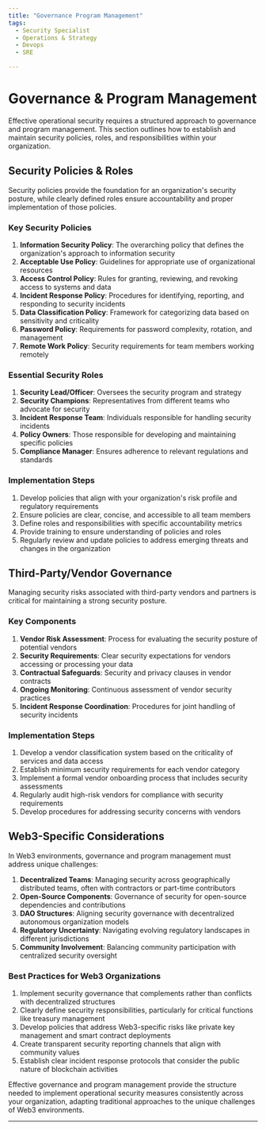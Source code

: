 ```yaml
---
title: "Governance Program Management"
tags:
  - Security Specialist
  - Operations & Strategy
  - Devops
  - SRE

---
```



<TagProvider>
<TagFilter />

# Governance & Program Management

<TagList tags={frontmatter.tags} />
<AttributionList contributors={frontmatter.contributors} />

Effective operational security requires a structured approach to governance and program management. This section outlines how to establish and maintain security policies, roles, and responsibilities within your organization.

## Security Policies & Roles

Security policies provide the foundation for an organization's security posture, while clearly defined roles ensure accountability and proper implementation of those policies.

### Key Security Policies

1. **Information Security Policy**: The overarching policy that defines the organization's approach to information security
2. **Acceptable Use Policy**: Guidelines for appropriate use of organizational resources
3. **Access Control Policy**: Rules for granting, reviewing, and revoking access to systems and data
4. **Incident Response Policy**: Procedures for identifying, reporting, and responding to security incidents
5. **Data Classification Policy**: Framework for categorizing data based on sensitivity and criticality
6. **Password Policy**: Requirements for password complexity, rotation, and management
7. **Remote Work Policy**: Security requirements for team members working remotely

### Essential Security Roles

1. **Security Lead/Officer**: Oversees the security program and strategy
2. **Security Champions**: Representatives from different teams who advocate for security
3. **Incident Response Team**: Individuals responsible for handling security incidents
4. **Policy Owners**: Those responsible for developing and maintaining specific policies
5. **Compliance Manager**: Ensures adherence to relevant regulations and standards

### Implementation Steps

1. Develop policies that align with your organization's risk profile and regulatory requirements
2. Ensure policies are clear, concise, and accessible to all team members
3. Define roles and responsibilities with specific accountability metrics
4. Provide training to ensure understanding of policies and roles
5. Regularly review and update policies to address emerging threats and changes in the organization

## Third-Party/Vendor Governance

Managing security risks associated with third-party vendors and partners is critical for maintaining a strong security posture.

### Key Components

1. **Vendor Risk Assessment**: Process for evaluating the security posture of potential vendors
2. **Security Requirements**: Clear security expectations for vendors accessing or processing your data
3. **Contractual Safeguards**: Security and privacy clauses in vendor contracts
4. **Ongoing Monitoring**: Continuous assessment of vendor security practices
5. **Incident Response Coordination**: Procedures for joint handling of security incidents

### Implementation Steps

1. Develop a vendor classification system based on the criticality of services and data access
2. Establish minimum security requirements for each vendor category
3. Implement a formal vendor onboarding process that includes security assessments
4. Regularly audit high-risk vendors for compliance with security requirements
5. Develop procedures for addressing security concerns with vendors

## Web3-Specific Considerations

In Web3 environments, governance and program management must address unique challenges:

1. **Decentralized Teams**: Managing security across geographically distributed teams, often with contractors or part-time contributors
2. **Open-Source Components**: Governance of security for open-source dependencies and contributions
3. **DAO Structures**: Aligning security governance with decentralized autonomous organization models
4. **Regulatory Uncertainty**: Navigating evolving regulatory landscapes in different jurisdictions
5. **Community Involvement**: Balancing community participation with centralized security oversight

### Best Practices for Web3 Organizations

1. Implement security governance that complements rather than conflicts with decentralized structures
2. Clearly define security responsibilities, particularly for critical functions like treasury management
3. Develop policies that address Web3-specific risks like private key management and smart contract deployments
4. Create transparent security reporting channels that align with community values
5. Establish clear incident response protocols that consider the public nature of blockchain activities

Effective governance and program management provide the structure needed to implement operational security measures consistently across your organization, adapting traditional approaches to the unique challenges of Web3 environments.

---

</TagProvider>
<ContributeFooter />